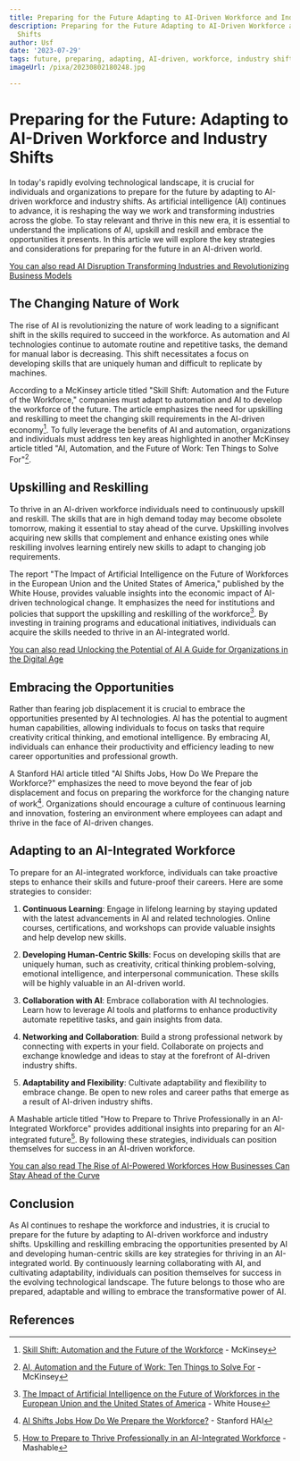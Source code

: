 ```yaml
---
title: Preparing for the Future Adapting to AI-Driven Workforce and Industry Shifts
description: Preparing for the Future Adapting to AI-Driven Workforce and Industry
  Shifts
author: Usf
date: '2023-07-29'
tags: future, preparing, adapting, AI-driven, workforce, industry shifts
imageUrl: /pixa/20230802180248.jpg

---
```

# Preparing for the Future: Adapting to AI-Driven Workforce and Industry Shifts

In today's rapidly evolving technological landscape, it is crucial for individuals and organizations to prepare for  the  future by adapting to AI-driven workforce and industry shifts.  As artificial intelligence (AI) continues to advance, it is reshaping the way we work and transforming industries  across the  globe. To stay relevant and thrive  in  this new era, it  is essential to understand the implications of AI, upskill  and reskill and  embrace the opportunities it presents. In this article we will  explore the key strategies and considerations for preparing  for the future in an AI-driven world.

[You can also  read AI Disruption Transforming Industries and Revolutionizing Business Models](AI%20Disruption%20Transforming%20Industries%20and%20Revolutionizing%20Business%20Models)


## The Changing Nature of Work

The  rise of AI is revolutionizing the nature of  work leading to a significant shift in  the  skills required to succeed in the workforce. As automation and AI  technologies continue to automate routine and repetitive  tasks, the demand  for manual labor is decreasing. This shift necessitates a focus on  developing skills that are uniquely human and difficult to replicate by machines.

According to a McKinsey article titled "Skill Shift: Automation and the Future of the Workforce,"  companies must adapt to  automation and AI to develop the workforce of the future. The  article emphasizes the need for upskilling and reskilling to meet the changing  skill requirements in the AI-driven economy[^1]. To fully leverage the benefits of AI and automation, organizations and individuals must address ten key areas highlighted in another McKinsey article titled "AI, Automation, and the Future of Work:  Ten Things to  Solve For"[^2].

## Upskilling and Reskilling

To  thrive in an AI-driven workforce individuals need to continuously upskill and reskill. The skills  that are in high demand  today may become obsolete tomorrow,  making it essential to stay ahead of the curve. Upskilling involves acquiring new skills that complement  and  enhance existing ones while reskilling  involves learning entirely new skills to adapt to changing job requirements.

The report "The Impact of Artificial Intelligence on the Future of Workforces in  the European Union and the United States of America," published by the  White House, provides valuable insights into the economic impact of AI-driven technological change. It emphasizes the need for institutions  and policies that support the upskilling and  reskilling of  the workforce[^3]. By  investing in training programs and educational initiatives, individuals can acquire the skills needed to thrive in an AI-integrated  world.

[You can also read Unlocking the Potential of AI  A Guide for Organizations in the Digital Age](Unlocking%20the%20Potential%20of%20AI%20A%20Guide%20for%20Organizations%20in%20the%20Digital%20Age)


## Embracing the Opportunities

Rather than fearing job  displacement  it is crucial to embrace the opportunities presented by AI technologies. AI has the  potential  to augment human capabilities, allowing individuals to focus on tasks that require creativity  critical thinking, and emotional intelligence. By embracing AI,  individuals can enhance their productivity and efficiency leading to new career opportunities and professional growth.

A Stanford HAI article titled "AI Shifts Jobs, How Do We Prepare the Workforce?" emphasizes the need to move beyond the fear of job displacement and focus on preparing the workforce for the changing nature of  work[^4]. Organizations should encourage a culture of continuous learning and innovation, fostering an environment where employees can adapt  and thrive in  the face of AI-driven changes.

## Adapting to an AI-Integrated Workforce

To prepare for an AI-integrated workforce, individuals can take proactive steps to enhance their skills and future-proof their careers. Here are some strategies to consider:

1. **Continuous Learning**: Engage  in lifelong learning  by staying updated with the latest advancements in AI and related technologies. Online courses, certifications, and workshops can provide valuable insights and help  develop new skills.

2.  **Developing  Human-Centric Skills**:  Focus on developing skills that are uniquely human, such as creativity, critical thinking problem-solving, emotional  intelligence, and interpersonal communication. These skills will be highly valuable in an AI-driven world.

3. **Collaboration with AI**: Embrace collaboration with AI technologies. Learn how to leverage AI tools and platforms to enhance productivity automate repetitive tasks, and gain insights from  data.

4. **Networking and Collaboration**: Build a strong professional network by connecting with experts in your field. Collaborate on projects and  exchange knowledge and ideas to stay at the forefront of  AI-driven industry  shifts.

5. **Adaptability and Flexibility**: Cultivate adaptability and  flexibility to embrace change. Be open to  new roles and career paths that emerge as a result of  AI-driven industry  shifts.

A Mashable article titled "How to Prepare  to Thrive Professionally in an AI-Integrated  Workforce" provides additional insights into  preparing for an AI-integrated future[^5]. By following these strategies, individuals can position themselves for success in an  AI-driven workforce.

[You can also read The Rise of AI-Powered Workforces How Businesses Can  Stay Ahead of  the Curve](The%20Rise%20of%20AI-Powered%20Workforces%20How%20Businesses%20Can%20Stay%20Ahead%20of%20the%20Curve)


## Conclusion

As AI continues to reshape  the workforce and  industries, it is crucial to prepare  for the future by adapting to AI-driven workforce and industry shifts. Upskilling and reskilling embracing the opportunities presented by AI and developing human-centric skills are key strategies  for thriving in  an AI-integrated world. By continuously learning collaborating with AI, and cultivating adaptability, individuals  can position themselves for success  in  the evolving technological landscape. The future belongs to those who are  prepared, adaptable  and willing to  embrace the transformative power of AI.

## References

[^1]: [Skill Shift: Automation and the Future of the Workforce](https://www.mckinsey.com/featured-insights/future-of-work/skill-shift-automation-and-the-future-of-the-workforce) - McKinsey
[^2]: [AI, Automation and the Future  of  Work: Ten Things  to  Solve For](https://www.mckinsey.com/featured-insights/future-of-work/ai-automation-and-the-future-of-work-ten-things-to-solve-for) - McKinsey
[^3]: [The Impact of Artificial Intelligence on the Future of Workforces in the European Union and the United States  of America](https://www.whitehouse.gov/wp-content/uploads/2022/12/TTC-EC-CEA-AI-Report-12052022-1.pdf)  - White House
[^4]: [AI Shifts Jobs How Do We Prepare the Workforce?](https://hai.stanford.edu/news/ai-shifts-jobs-how-do-we-prepare-workforce) - Stanford HAI
[^5]: [How to Prepare to Thrive Professionally in  an AI-Integrated Workforce](https://mashable.com/article/workforce-career-success-rise-of-ai)  - Mashable